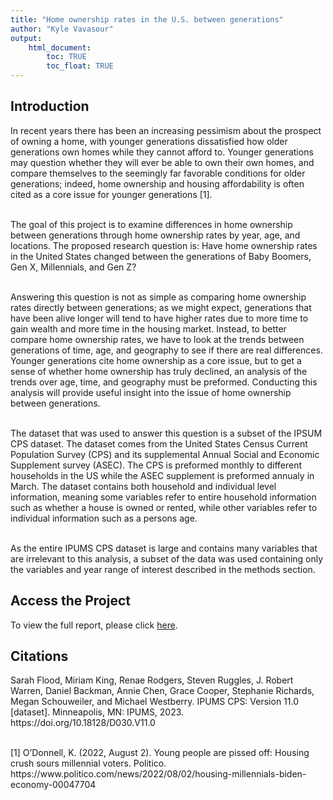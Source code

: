 ```yaml
---
title: "Home ownership rates in the U.S. between generations"
author: "Kyle Vavasour"
output: 
    html_document:
        toc: TRUE
        toc_float: TRUE
---
```


## Introduction

In recent years there has been an increasing pessimism about the prospect of 
owning a home, with younger generations dissatisfied how older generations
own homes while they cannot afford to. Younger generations may question whether
they will ever be able to own their own homes, and compare themselves to 
the seemingly far favorable conditions for older generations; indeed, home 
ownership and housing affordability is often cited as a core issue for
younger generations [1].

\
The goal of this project is to 
examine differences in home ownership between generations through home ownership rates by 
year, age, and locations. The proposed research question is: Have home ownership rates in 
the United States changed between the generations of Baby Boomers, Gen X, Millennials, 
and Gen Z?

\
Answering this question is not as simple as comparing home ownership rates directly
between generations; as we might expect, generations that have been alive longer will
tend to have higher rates due to more time to gain wealth and more time in the housing
market. Instead, to better compare home ownership rates, we have to look at the trends
between generations of time, age, and geography to see if there are real differences.
Younger generations cite home ownership as a core issue, but to get a sense of
whether home ownership has truly declined, an analysis of the trends over age, 
time, and geography must be preformed. Conducting this analysis will provide
useful insight into the issue of home ownership between generations.

\
The dataset that was used to answer this question is a subset of the 
IPSUM CPS dataset. The dataset comes from the United States
Census Current Population Survey (CPS) and its supplemental Annual Social and 
Economic Supplement survey (ASEC). The CPS is preformed monthly to different
households in the US while the ASEC supplement is preformed annualy in March.
The dataset contains both household and individual level information, meaning
some variables refer to entire household information such as whether a house
is owned or rented, while other variables refer to individual information
such as a persons age.

\
As the entire IPUMS CPS dataset is large and contains many variables
that are irrelevant to this analysis, a subset of the data was used containing
only the variables and year range of interest described in the methods section.

## Access the Project

To view the full report, please click [here](https://github.com/KyleVav/Generational-Home-Ownership/tree/main/report.pdf).

## Citations

Sarah Flood, Miriam King, Renae Rodgers, Steven Ruggles, J. Robert Warren,
Daniel Backman, Annie Chen, Grace Cooper, Stephanie Richards, Megan
Schouweiler, and Michael Westberry. IPUMS CPS: Version 11.0 [dataset].
Minneapolis, MN: IPUMS, 2023. https://doi.org/10.18128/D030.V11.0

\
[1] O’Donnell, K. (2022, August 2). Young people are pissed off: Housing crush sours millennial voters. Politico. https://www.politico.com/news/2022/08/02/housing-millennials-biden-economy-00047704 